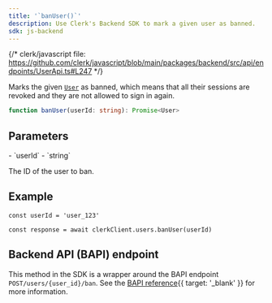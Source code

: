 ```yaml
---
title: '`banUser()`'
description: Use Clerk's Backend SDK to mark a given user as banned.
sdk: js-backend
---
```


{/* clerk/javascript file: https://github.com/clerk/javascript/blob/main/packages/backend/src/api/endpoints/UserApi.ts#L247 */}

Marks the given [`User`](/docs/references/backend/types/backend-user) as banned, which means that all their sessions are revoked and they are not allowed to sign in again.

```ts
function banUser(userId: string): Promise<User>
```

## Parameters

<Properties>
  - `userId`
  - `string`

  The ID of the user to ban.
</Properties>

## Example

<Include src="_partials/backend/usage" />

```tsx
const userId = 'user_123'

const response = await clerkClient.users.banUser(userId)
```

## Backend API (BAPI) endpoint

This method in the SDK is a wrapper around the BAPI endpoint `POST/users/{user_id}/ban`. See the [BAPI reference](/docs/reference/backend-api/tag/users/post/users/\{user_id}/ban){{ target: '_blank' }} for more information.
